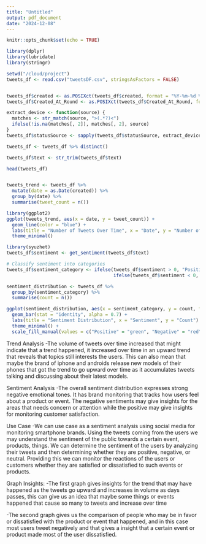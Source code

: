 ```yaml
---
title: "Untitled"
output: pdf_document
date: "2024-12-08"
---
```


```r
knitr::opts_chunk$set(echo = TRUE)
```

```r

library(dplyr)
library(lubridate)
library(stringr)

setwd("/cloud/project")
tweets_df <- read.csv("tweetsDF.csv", stringsAsFactors = FALSE)


tweets_df$created <- as.POSIXct(tweets_df$created, format = "%Y-%m-%d %H:%M:%S", tz = "UTC")
tweets_df$Created_At_Round <- as.POSIXct(tweets_df$Created_At_Round, format = "%Y-%m-%d %H:%M:%S", tz = "UTC")

extract_device <- function(source) {
  matches <- str_match(source, ">(.*?)<")
  ifelse(!is.na(matches[, 2]), matches[, 2], source)
}
tweets_df$statusSource <- sapply(tweets_df$statusSource, extract_device)

tweets_df <- tweets_df %>% distinct()

tweets_df$text <- str_trim(tweets_df$text)

head(tweets_df)



```

```r
tweets_trend <- tweets_df %>%
  mutate(date = as.Date(created)) %>%
  group_by(date) %>%
  summarise(tweet_count = n())

```

```r
library(ggplot2)
ggplot(tweets_trend, aes(x = date, y = tweet_count)) +
  geom_line(color = "blue") +
  labs(title = "Number of Tweets Over Time", x = "Date", y = "Number of Tweets") +
  theme_minimal()

```

```r
library(syuzhet)
tweets_df$sentiment <- get_sentiment(tweets_df$text)

# Classify sentiment into categories
tweets_df$sentiment_category <- ifelse(tweets_df$sentiment > 0, "Positive",
                                       ifelse(tweets_df$sentiment < 0, "Negative", "Neutral"))
```

```r
sentiment_distribution <- tweets_df %>%
  group_by(sentiment_category) %>%
  summarise(count = n())
```

```r
ggplot(sentiment_distribution, aes(x = sentiment_category, y = count, fill = sentiment_category)) +
  geom_bar(stat = "identity", alpha = 0.7) +
  labs(title = "Sentiment Distribution", x = "Sentiment", y = "Count") +
  theme_minimal() +
  scale_fill_manual(values = c("Positive" = "green", "Negative" = "red", "Neutral" = "gray"))
```

Trend Analysis
-The volume of tweets over time increased that might indicate that a trend happened, it increased over time in an upward trend that reveals that topics still interests the users. This can also mean that maybe the brand of iphone and androids release new models of their phones that got the trend to go upward over time as it accumulates tweets talking and discussing about their latest models.

Sentiment Analysis
-The overall sentiment distribution expresses strong negative emotional tones. It has brand monitoring that tracks how users feel about a product or event. The negative sentiments may give insights for the areas that needs concern or attention while the positive may give insights for monitoring customer satisfaction.


Use Case
-We can use case as a sentiment analysis using social media for monitoring smartphone brands. Using the tweets coming from the users we may understand the sentiment of the public towards a certain event, products, things. We can determine the sentiment of the users by analyzing their tweets and then determining whether they are positive, negative, or neutral. Providing this we can monitor the reactions of the users or customers whether they are satisfied or dissatisfied to such events or products.

Graph Insights:
-The first graph gives insights for the trend that may have happened as the tweets go upward and increases in volume as days passes, this can give us an idea that maybe some things or events happened that cause so many to tweets and increase over time

-The second graph gives us the comparison of people who may be in favor or dissatisfied with the product or event that happened, and in this case most users tweet negatively and that gives a insight that a certain event or product made most of the user dissatisfied.


